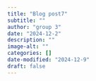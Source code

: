 ```yaml
---
title: "Blog post7"
subtitle: ""
author: "group 3"
date: "2024-12-2"
description: ""
image-alt: ""
categories: []
date-modified: "2024-12-9"
draft: false
---
```

